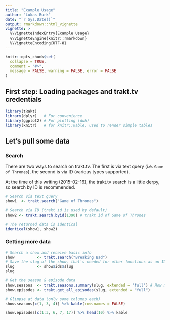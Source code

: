 ```yaml
---
title: "Example Usage"
author: "Lukas Burk"
date: "`r Sys.Date()`"
output: rmarkdown::html_vignette
vignette: >
  %\VignetteIndexEntry{Example Usage}
  %\VignetteEngine{knitr::rmarkdown}
  %\VignetteEncoding{UTF-8}
---
```


```r
knitr::opts_chunk$set(
  collapse = TRUE,
  comment = "#>",
  message = FALSE, warning = FALSE, error = FALSE
)
```

## First step: Loading packages and trakt.tv credentials

```r
library(tRakt)
library(dplyr)   # For convenience
library(ggplot2) # For plotting (duh)
library(knitr)   # for knitr::kable, used to render simple tables
```

## Let's pull some data

### Search

There are two ways to search on trakt.tv. The first is via text query (i.e. `Game of Thrones`),
the second is via ID (various types supported).  

At the time of this writing (2015-02-16), the trakt.tv search is a little derpy, so search by ID is recommended.

```r
# Search via text query
show1  <- trakt.search("Game of Thrones")

# Search via ID (trakt id is used by default)
show2 <- trakt.search.byid(1390) # trakt id of Game of Thrones

# The returned data is identical
identical(show1, show2)
```

### Getting more data

```r
# Search a show and receive basic info
show          <- trakt.search("Breaking Bad")
# Save the slug of the show, that's needed for other functions as an ID
slug          <- show$ids$slug
slug

# Get the season & episode data
show.seasons  <- trakt.seasons.summary(slug, extended = "full") # How many seasons are there?
show.episodes <- trakt.get_all_episodes(slug, extended = "full")

# Glimpse at data (only some columns each)
show.seasons[c(1, 3, 4)] %>% kable(row.names = FALSE)

show.episodes[c(1:3, 6, 7, 17)] %>% head(10) %>% kable
```

